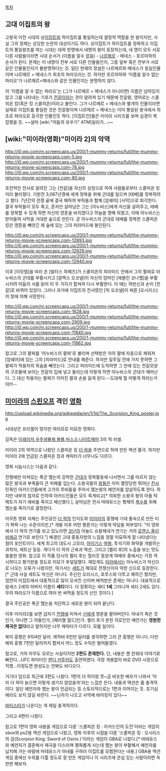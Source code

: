 [[목차]]

== 고대 이집트의 왕 ==
고왕국 이전 시대의 상[[이집트]]와 하이집트를 통일하는데 결정적 역할을 한 왕이지만, 사실 그의 정체는 상당한 논란의 대상이기도 하다. 상이집트가 하이집트를 정복하고 이집트의 통일왕조를 여는 시대는 대략 한명에서 네명의 왕이 등장하는데, 네 명이 모두 서로 다른 사람들이라면 시대 순서가 (이름을 알수 없음) - [[나르메르]] - 메네스 - 호르아하의 순서가 된다. 문제는 이 네명이 전부 서로 다른 인물들인지, 그중 일부 혹은 전부가 서로 같은 인물들인지가 불분명하다는 것. 일단 현재의 정설은 나르메르와 메네스가 동일인물이며 나르메르 = 메네스가 최초의 파라오라는 것. 하지만 호르아하와 '이름을 알수 없는 파라오'가 나르메르=메네스와 같은 인물인지는 분명하지 않다. 

이 '이름을 알 수 없는 파라오'는 (그가 나르메르 = 메네스가 아니라면) 이름은 남아있지 않고 그를 나타내는 기호가 [[전갈]]이라는 것이 알려져 있기 때문에 전갈왕, 영어로는 스콜피온 킹(혹은 킹 스콜피온)이라고 불린다. 그가 나르메르 = 메네스와 별개의 인물이라면 실제로 이집트를 통일한 것은 전갈왕이며 나르메르 = 메네스는 이미 통일된 왕국에서 최초로 파라오로 등극한 인물인듯 하다. [이집트인]들은 미이라 시리즈를 보며 심경이 복잡했을 듯. ~~설마 [wiki:"어둠의 유우기" ATM]일리가...~~

== [wiki:"미이라(영화)"미이라 2]의 악역 ==
http://i0.wp.com/m.screencaps.us/200/1-mummy-returns/full/the-mummy-returns-movie-screencaps.com-5.jpg
http://i0.wp.com/m.screencaps.us/200/1-mummy-returns/full/the-mummy-returns-movie-screencaps.com-78.jpg
http://i0.wp.com/m.screencaps.us/200/1-mummy-returns/full/the-mummy-returns-movie-screencaps.com-80.jpg

호전적인 전사로 알려진 그는 [전갈]을 자신의 상징으로 하여 사람들로부터 스콜피온 킹이라 불러졌다. 기원전 3,067년경에 세계 정복을 위해 군대를 일으켜 [테베]를 정복하려고 했다. 7년간의 전쟁 끝에 결국 패하여 부하들과 함께 [암쉐어] [사막]으로 퇴각한다. 결국 부하들이 모두 죽고, 혼자만 살아남은 그는 [아누비스]에게 자신을 살려주고, 테베를 정복할 수 있게 하면 자신의 영혼을 바치겠다고 하늘을 향해 외쳤고, 이에 아누비스는 받아들여 사막을 거대한 숲으로 만든다. 곧 아누비스의 군대로 테베를 정복한 스콜피온 킹은 영혼을 빼앗긴 채 숲에 있는 그의 피라미드에 봉인된다.

http://i0.wp.com/m.screencaps.us/200/1-mummy-returns/full/the-mummy-returns-movie-screencaps.com-12893.jpg
http://i0.wp.com/m.screencaps.us/200/1-mummy-returns/full/the-mummy-returns-movie-screencaps.com-12929.jpg
http://i0.wp.com/m.screencaps.us/200/1-mummy-returns/full/the-mummy-returns-movie-screencaps.com-12940.jpg

이후 [이모텝]을 따라 온 [발터스 하페즈]가 스콜피온의 피라미드 안에서 그의 팔찌로 아누비스의 군대를 부활시키고 [알렉스 오코넬]이 자신의 엄마인 [에블린 코나헬]을 부활시키려 어둠의 서를 읽어 이 두 가지가 합쳐져 다시 부활한다. 이 때는 하반신과 손이 [전갈]로 바뀌어 있었다. 그러나 과거에 이집트의 전사였던 [릭 오코넬]이 찌른 [오시리스]의 창에 의해 사망한다.

http://i0.wp.com/m.screencaps.us/200/1-mummy-returns/full/the-mummy-returns-movie-screencaps.com-1628.jpg
http://i0.wp.com/m.screencaps.us/200/1-mummy-returns/full/the-mummy-returns-movie-screencaps.com-2909.jpg
http://i0.wp.com/m.screencaps.us/200/1-mummy-returns/full/the-mummy-returns-movie-screencaps.com-11840.jpg
http://i0.wp.com/m.screencaps.us/200/1-mummy-returns/full/the-mummy-returns-movie-screencaps.com-11862.jpg

참고로 그의 팔찌를 '아누비스의 팔찌'로 불리며 선택받은 자의 팔에 자동으로 채워져 [암쉐어]에 있는 그의 [피라미드]로 안내를 해준다. 하지만 일주일 안에 가지 못하면 그 팔찌가 착용자의 목숨을 빼앗는다. 그리고 피라미드에 도착하면 그 안에 있는 전갈모양의 구조물에 보이는 전갈의 입에 넣고 돌리는데 이렇게 하면 아누비스의 군대가 깨어난다. 그 대신 착용자는 팔찌가 끼어진 팔과 손을 잃게 된다.--도대체 뭘 어떻게 하라는거야!!!--

== [[미이라]]의 [[스핀오프]] 격인 [[영화]] ==

http://upload.wikimedia.org/wikipedia/en/1/1d/The_Scorpion_King_poster.jpg

시대상은 프리퀄이 맞지만 여러모로 미묘한 영화다.

감독은 [[이레이저]],[[우주생물체 블롭]],[[마스크]],[[나이트메어]] 3의 척 러셀.

미이라 2의 악역으로 나왔던 스콜피온 킹 [[더 락]]을 주연으로 하여 만든 액션 활극. 하지만 미이라 2에 언급된 스콜피온 킹과 캐릭터가 너무나도 다르다.

영화 시놉시스는 다음과 같다.

전쟁에만 미쳐있는 폭군 멤논의 강력한 [[군대]]가 정복활동에 나서면서 그를 따르지 않는 많은 왕국과 부족들이 큰 피해를 입는다. 소왕국들의 [[왕]]들은 이미 멸망당한 뛰어난 [[전사]] 민족인 아카드인들에게 고가의 루비들을 주어서 멤논왕의 예언자를 암살하도록 한다. 하지만 내부의 첩자로 인하여 아카드인들은 모두 죽게되고[* 의뢰한 소왕국 왕의 아들 탁메트가 자기 애비를 죽이고 배신했다.], 살아남은 전사 마테유스는 형제의 [[복수]]를 위해 멤논을 죽이기로 결정한다.

아무튼 영화 자체는 주인공인 [[더 락]]의 인지도와 [[미이라]]의 흥행에 기대 졸속으로 만든 티가 팍팍 나는 수준이지만,[* 개봉 이후 어떤 평론가는 이렇게 악담을 퍼부었다. "이 영화에서 더 락의 연기를 보고 있노라면 [[코난]]의 아놀드 슈왈제네거 연기는 거의 [[로렌스 올리비에]]급 연기로 보인다."] 배경인 고대 중동지방의 느낌을 정말 미묘하게 잘 나타냈다는 점이 포인트이다. 세계 최고의 대도시 고모라, [[아이기스]] [[여왕]], 투석기와 화약을 개발하는 과학자, 세트신 등등. 게다가 더 락의 근육과 액션, 그리고 [켈리 후]의 노출을 보는 맛도 쏠쏠한 영화. 참고로 이 작품 당시의 켈리 후는 헐리웃 동양계 여배우 중에서는 가장 섹시하다고 평가받을 정도로 미모가 후덜덜했다.
재밌게도 [[미라]]에서는 아누비스가 악신으로 나오는 오류가 나왔지만, 여기서는 [[세트]]가 제대로 전쟁신이자 악한 신으로 등장한다.[* 근데 사실 세트도 악신은 아니다. 주신인 오리시스, 호루스와 다투고 패하긴 했지만, 엄연히 이집트에서 대중적으로 많이 모셔진 신이며 배척받은 존재는 아니다. 대표적으로 람세스 2세의 아버지 이름이 '''세티'''이다. 더 정확히는 세티 '''1세''' 그러니까 세티 2세도 있다. 무려 파라오가 이름으로 여러 번 써먹을 정도의 신인 것이다.] 

결국 주인공은 폭군 멤논을 처단하고 새로운 왕이 되어 끝난다. 

이후 미이라2를 보면 갑자기 [[전쟁]]에 미쳐서 [[신]]에게 영혼을 팔아버린다. 아내가 죽은 것인가, 아니면 그 아들인가, [패러렐 월드]인가. 켈리 후가 분한 히로인인 예언가는 '''영원한 제국은 없다'''라고 말하지만 너무 캐릭터가 다르다. 모를 일이다.

북미 흥행은 9104만 달러. 제작비 6천만 달러를 생각하면 그리 큰 흥행은 아니다..다만 해외 흥행 7천만 달러까지 합쳐서 어느 정도 수익은 벌어들였다.

참고로, 거의 아무도 모르는 사실이지만 '''2편도 존재한다.''' 단, 내용은 웬 친위대 이야기로 빠진다...UFC 파이터인 [[랜디 커투어]]도 출연하였다. 극장 개봉없이 바로 DVD 시장으로 직행...이정도면 완성도는 안봐도 비디오다.

거기다 덤으로 최근에 3편도 나왔다. 1편의 더 락이랑 쪼~금 비슷한 배우가 나와서 '아마 더 락이 늙으면 이렇게 생기지 않았을까'라는 느낌은 든다. 내용과 액션은 좀 충격적이다. 일단 예언자와 멤논 왕이 언급되는 등 스토리적으로는 1편과 이어지는 듯. 호기심에라도 보지 않길 바란다. ~~닌자가 나오고 사막에 바이킹이 있다~~

[[바티스타]]가 나온다는 게 제일 충격적이다.

그리고 4편이 나왔다.

참고로 1편의 영화 내용을 게임으로 다룬 '스콜피온 킹 : 아카드인의 도전'이라는 게임이 xbox와 ps2용 액션 게임으로 나왔고,
영화 이후의 시점을 다룬 '스콜피온 킹 : 오시리스의 검(Scorpion King: Sword of Osiris )'이라는 게임이 GBA로 나왔다.[* 마테유스와 예언자가 결혼해서 제국을 다스리며 평화롭게 사는데 멤논 왕이 부활해서 예언자를 납치해 가는 바람에 마테유스가 아내를 구하러 이집트를 모험한다는 내용.] GBA용 액션 게임 중에선 수위를 다툴 정도로 잘 만든 게임이니 이 시리즈에 관심 있는 사람이라면 꼭 한번 해보자.
